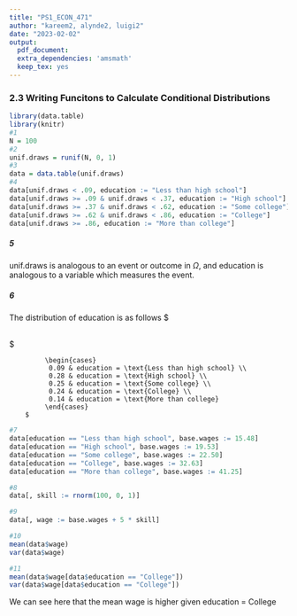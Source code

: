 ```yaml
---
title: "PS1_ECON_471"
author: "kareem2, alynde2, luigi2"
date: "2023-02-02"
output:
  pdf_document:
  extra_dependencies: 'amsmath'
  keep_tex: yes
---
```


### 2.3 Writing Funcitons to Calculate Conditional Distributions

```r
library(data.table)
library(knitr)
#1
N = 100
#2
unif.draws = runif(N, 0, 1)
#3
data = data.table(unif.draws)
#4
data[unif.draws < .09, education := "Less than high school"]
data[unif.draws >= .09 & unif.draws < .37, education := "High school"]
data[unif.draws >= .37 & unif.draws < .62, education := "Some college"]
data[unif.draws >= .62 & unif.draws < .86, education := "College"]
data[unif.draws >= .86, education := "More than college"]
```

##### 5

unif.draws is analogous to an event or outcome in $\Omega$, and education is analogous to a variable which measures the event.

##### 6

The distribution of education is as follows \$

\
\$

             \begin{cases} 
              0.09 & education = \text{Less than high school} \\
              0.28 & education = \text{High school} \\
              0.25 & education = \text{Some college} \\
              0.24 & education = \text{College} \\
              0.14 & education = \text{More than college}
             \end{cases}
        $


```r
#7
data[education == "Less than high school", base.wages := 15.48]
data[education == "High school", base.wages := 19.53]
data[education == "Some college", base.wages := 22.50]
data[education == "College", base.wages := 32.63]
data[education == "More than college", base.wages := 41.25]

#8
data[, skill := rnorm(100, 0, 1)]

#9
data[, wage := base.wages + 5 * skill]

#10
mean(data$wage)
var(data$wage)

#11
mean(data$wage[data$education == "College"])
var(data$wage[data$education == "College"])
```

We can see here that the mean wage is higher given education = College
